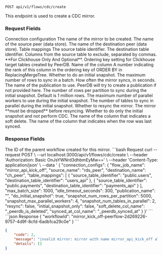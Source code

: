 
```http
POST api/v1/flows/cdc/create
```

This endpoint is used to create a CDC mirror.

### Request Fields
<ParamField path="connection_configs" type="object" required>
Connection configuration
</ParamField>

<Expandable title="connection_configs">
<ParamField path="flow_job_name" type="string" required>
The name of the mirror to be created.
</ParamField>

<ParamField path="source_name" type="string" required>
The name of the source peer (data store).
</ParamField>

<ParamField path="destination_name" type="string" required>
The name of the destination peer (data store).
</ParamField>

<ParamField path="table_mappings" type="array" required>
Table mappings
</ParamField>

<Expandable title="table_mappings">
<ParamField path="source_table_identifier" type="string" required>
The source table identifier.
</ParamField>

<ParamField path="destination_table_identifier" type="string" required>
The destination table identifier.
</ParamField>

<ParamField path="exclude" type="string">
Columns from the source table to exclude, separated by commas.
</ParamField>

<ParamField path="columns" type="object">
**For Clickhouse Only And Optional**. Ordering key setting for Clickhouse target tables created by PeerDB.
</ParamField>
<Expandable title="columns">
<ParamField path="name" type="string" required>
Name of the column
</ParamField>
<ParamField path="ordering" type="number">
A number indicating the rank of this column in the ordering key of ORDER BY in ReplacingMergeTree.
</ParamField>
</Expandable>
</Expandable>

<ParamField path="do_initial_snapshot" type="boolean" required>
Whether to do an initial snapshot.
</ParamField>

<ParamField path="max_batch_size" type="number" default="1000000">
The maximum number of rows to sync in a batch.
</ParamField>

<ParamField path="idle_timeout_seconds" type="number" default="60">
How often the mirror syncs, in seconds.
</ParamField>

<ParamField path="publication_name" type="string">
The name of the publication to use. PeerDB will try to create a publication if not provided here.
</ParamField>

<ParamField path="snapshot_num_rows_per_partition" type="number" default="1000000">
The number of rows per partition to sync during the initial snapshot.
Default is 1 million rows.
</ParamField>

<ParamField path="snapshot_max_parallel_workers" type="number" default="4">
The maximum number of parallel workers to use during the initial snapshot.
</ParamField>

<ParamField path="snapshot_num_tables_in_parallel" type="number" default="1">
The number of tables to sync in parallel during the initial snapshot.
</ParamField>

<ParamField path="resync" type="boolean" default="false">
Whether to resync the mirror. The mirror **must be dropped** before resyncing.
</ParamField>

<ParamField path="initial_snapshot_only" type="boolean" default="false">
Whether to do only the initial snapshot and not perform CDC.
</ParamField>

<ParamField path="soft_delete_col_name" type="string">
The name of the column that indicates a soft delete.
</ParamField>

<ParamField path="synced_at_col_name" type="string">
The name of the column that indicates when the row was last synced.
</ParamField>
</Expandable>


### Response Fields
<ParamField path="workflowId" type="string">
The ID of the parent workflow created for this mirror.
</ParamField>

<RequestExample>
```bash Request
curl --request POST \
  --url localhost:3000/api/v1/flows/cdc/create \
  --header 'Authorization: Basic OnJsYWNrd3dhbmEyMw==' \
  --header 'Content-Type: application/json' \
  --data '
{
"connection_configs": {
  "flow_job_name": "mirror_api_kick_off",
	 "source_name": "rds_peer",
  "destination_name": "ch_peer",
  "table_mappings": [
    {
      "source_table_identifier": "public.users",
      "destination_table_identifier": "users_api"
    },
    {
      "source_table_identifier": "public.payments",
      "destination_table_identifier": "payments_api"
    }
  ],
  "max_batch_size": 1000,
  "idle_timeout_seconds": 300,
  "publication_name": "",
  "do_initial_snapshot": true,
  "snapshot_num_rows_per_partition": 5000,
  "snapshot_max_parallel_workers": 4,
  "snapshot_num_tables_in_parallel": 2,
  "resync": false,
  "initial_snapshot_only": false,
  "soft_delete_col_name": "_peerdb_is_deleted",
  "synced_at_col_name": "_peerdb_synced_at"
}
}'
```
</RequestExample>

<ResponseExample>
```json Response
{
	"workflowId": "mirror_kick_off-peerflow-2d269226-9757-4d9f-8cfd-6adb1ca29c0e"
}
```

```json Error example
{
	"code": 2,
	"message": "invalid mirror: mirror with name mirror_api_kick_off already exists",
	"details": []
}
```
</ResponseExample>
